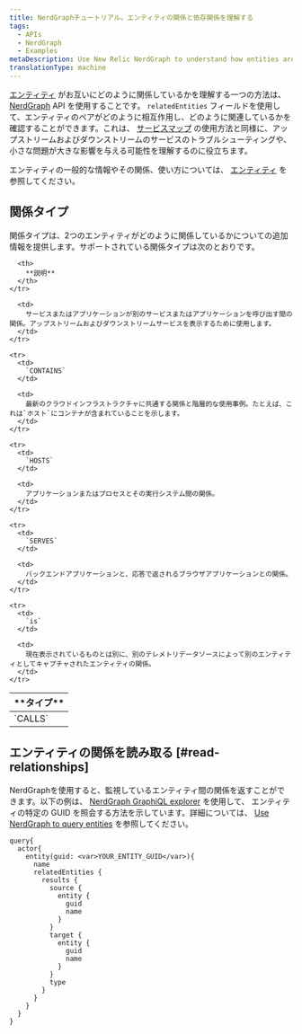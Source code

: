 ```yaml
---
title: NerdGraphチュートリアル。エンティティの関係と依存関係を理解する
tags:
  - APIs
  - NerdGraph
  - Examples
metaDescription: Use New Relic NerdGraph to understand how entities are related.
translationType: machine
---
```


[エンティティ](/docs/new-relic-one/use-new-relic-one/core-concepts/what-entity-new-relic) がお互いにどのように関係しているかを理解する一つの方法は、 [NerdGraph](/docs/introduction-new-relic-graphql) API を使用することです。 `relatedEntities` フィールドを使用して、エンティティのペアがどのように相互作用し、どのように関連しているかを確認することができます。これは、 [サービスマップ](/docs/service-maps-dependencies-new-relic-one) の使用方法と同様に、アップストリームおよびダウンストリームのサービスのトラブルシューティングや、小さな問題が大きな影響を与える可能性を理解するのに役立ちます。

エンティティの一般的な情報やその関係、使い方については、 [エンティティ](/docs/new-relic-one/use-new-relic-one/core-concepts/what-entity-new-relic) を参照してください。

## 関係タイプ

関係タイプは、2つのエンティティがどのように関係しているかについての追加情報を提供します。サポートされている関係タイプは次のとおりです。

<table>
  <thead>
    <tr>
      <th style={{ width: "200px" }}>
        **タイプ**
      </th>

      <th>
        **説明**
      </th>
    </tr>
  </thead>

  <tbody>
    <tr>
      <td>
        `CALLS`
      </td>

      <td>
        サービスまたはアプリケーションが別のサービスまたはアプリケーションを呼び出す間の関係。アップストリームおよびダウンストリームサービスを表示するために使用します。
      </td>
    </tr>

    <tr>
      <td>
        `CONTAINS`
      </td>

      <td>
        最新のクラウドインフラストラクチャに共通する関係と階層的な使用事例。たとえば、これは`ホスト`にコンテナが含まれていることを示します。
      </td>
    </tr>

    <tr>
      <td>
        `HOSTS`
      </td>

      <td>
        アプリケーションまたはプロセスとその実行システム間の関係。
      </td>
    </tr>

    <tr>
      <td>
        `SERVES`
      </td>

      <td>
        バックエンドアプリケーションと、応答で返されるブラウザアプリケーションとの関係。
      </td>
    </tr>

    <tr>
      <td>
        `is`
      </td>

      <td>
        現在表示されているものとは別に、別のテレメトリデータソースによって別のエンティティとしてキャプチャされたエンティティの関係。
      </td>
    </tr>
  </tbody>
</table>

## エンティティの関係を読み取る [#read-relationships]

NerdGraphを使用すると、監視しているエンティティ間の関係を返すことができます。以下の例は、 [NerdGraph GraphiQL explorer](https://api.newrelic.com/graphiql) を使用して、 エンティティの特定の GUID を照会する方法を示しています。詳細については、 [Use NerdGraph to query entities](/docs/apis/graphql-api/tutorials/use-new-relic-graphql-api-query-entities) を参照してください。

```
query{
  actor{
    entity(guid: <var>YOUR_ENTITY_GUID</var>){
      name
      relatedEntities {
        results {
          source {
            entity {
              guid
              name
            }
          }
          target {
            entity {
              guid
              name
            }
          }
          type
        }
      }
    }
  }
}
```
